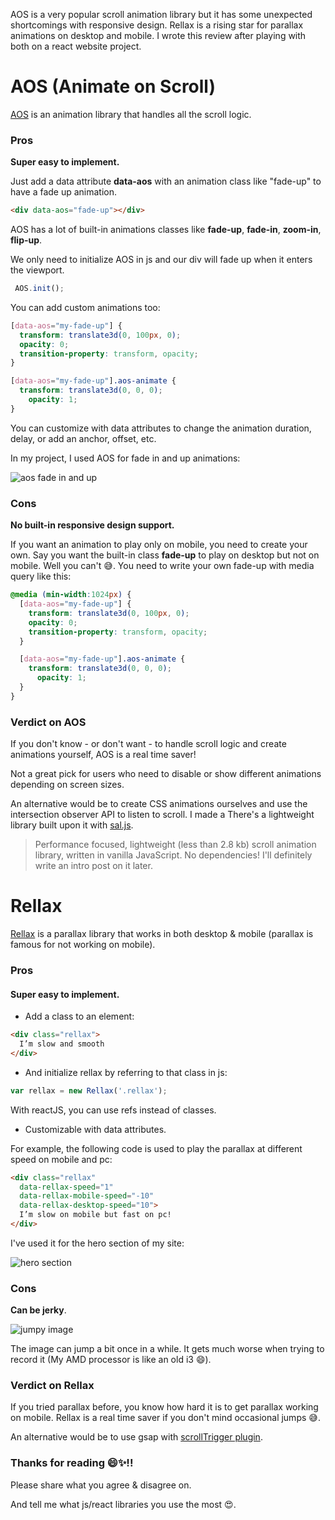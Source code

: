 

AOS is a very popular scroll animation library but it has some unexpected shortcomings with responsive design. Rellax is a rising star for parallax animations on desktop and mobile.
I wrote this review after playing with both on a react website project.

# AOS (Animate on Scroll)

[AOS](https://michalsnik.github.io/aos) is an animation library that handles all the scroll logic.

### Pros

**Super easy to implement.**

Just add a data attribute **data-aos** with an animation class like "fade-up" to have a fade up animation.

``` html
<div data-aos="fade-up"></div>
```

AOS has a lot of built-in animations classes like **fade-up**, **fade-in**, **zoom-in**, **flip-up**.

We only need to initialize AOS in js and our div will fade up when it enters the viewport.

``` js
 AOS.init();
```

You can add custom animations too:

``` css
[data-aos="my-fade-up"] {
  transform: translate3d(0, 100px, 0);
  opacity: 0;
  transition-property: transform, opacity;
}

[data-aos="my-fade-up"].aos-animate {
  transform: translate3d(0, 0, 0);
    opacity: 1;
}
```

You can customize with data attributes to change the animation duration, delay, or add an anchor, offset, etc.

In my project, I used AOS for fade in and up animations:

![aos fade in and up](/images/blog/review-on-rellax-for-parallax-and-aos-animate-on-scroll/2.gif)

### Cons

**No built-in responsive design support.**

If you want an animation to play only on mobile, you need to create your own. Say you want the built-in class **fade-up** to play on desktop but not on mobile. Well you can't 😅. You need to write your own fade-up with media query like this:

``` css
@media (min-width:1024px) {
  [data-aos="my-fade-up"] {
    transform: translate3d(0, 100px, 0);
    opacity: 0;
    transition-property: transform, opacity;
  }

  [data-aos="my-fade-up"].aos-animate {
    transform: translate3d(0, 0, 0);
      opacity: 1;
  }
}
``` 

### Verdict on AOS

If you don't know - or don't want - to handle scroll logic and create animations yourself, AOS is a real time saver!

Not a great pick for users who need to disable or show different animations depending on screen sizes.

An alternative would be to create CSS animations ourselves and use the intersection observer API to listen to scroll. I made a There's a lightweight library built upon it with [sal.js](https://github.com/mciastek/sal).
> Performance focused, lightweight (less than 2.8 kb) scroll animation library, written in vanilla JavaScript. No dependencies!
I'll definitely write an intro post on it later.

# Rellax

[Rellax](https://dixonandmoe.com/rellax/) is a parallax library that works in both desktop & mobile (parallax is famous for not working on mobile).

### Pros

#### Super easy to implement.

* Add a class to an element:
``` html
<div class="rellax">
  I’m slow and smooth
</div> 
```

* And initialize rellax by referring to that class in js: 
``` js
var rellax = new Rellax('.rellax'); 
```

With reactJS, you can use refs instead of classes.

* Customizable with data attributes. 

For example, the following code is used to play the parallax at different speed on mobile and pc:
``` html
<div class="rellax" 
  data-rellax-speed="1" 
  data-rellax-mobile-speed="-10"
  data-rellax-desktop-speed="10">
  I’m slow on mobile but fast on pc!
</div> 
```

I've used it for the hero section of my site:

![hero section](/images/blog/review-on-rellax-for-parallax-and-aos-animate-on-scroll/0.gif)

### Cons

**Can be jerky**.

![jumpy image](/images/blog/review-on-rellax-for-parallax-and-aos-animate-on-scroll/1.gif)

The image can jump a bit once in a while. It gets much worse when trying to record it (My AMD processor is like an old i3 😄).

### Verdict on Rellax

If you tried parallax before, you know how hard it is to get parallax working on mobile. Rellax is a real time saver if you don't mind occasional jumps 😅.

An alternative would be to use gsap with [scrollTrigger plugin](https://greensock.com/scrolltrigger).

### Thanks for reading 😄✨!!

Please share what you agree & disagree on.

And tell me what js/react libraries you use the most 😍.
